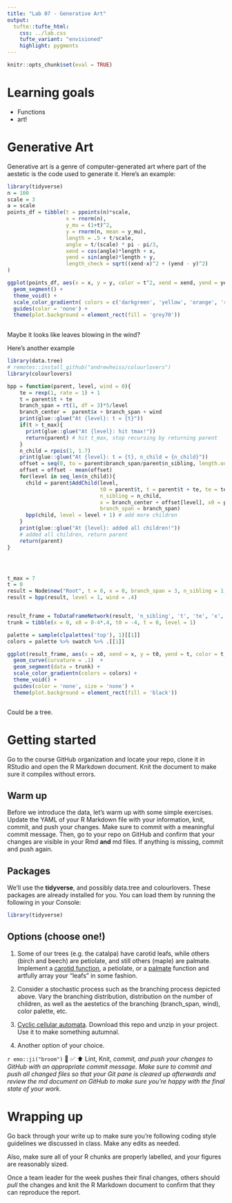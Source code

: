 ```yaml
---
title: "Lab 07 - Generative Art"
output: 
  tufte::tufte_html:
    css: ../lab.css
    tufte_variant: "envisioned"
    highlight: pygments
---
```


```r
knitr::opts_chunk$set(eval = TRUE)
```


# Learning goals

-  Functions
-  art!

# Generative Art

Generative art is a genre of computer-generated art where part of the aestetic is the code used to generate it.  Here's an example:

```r
library(tidyverse)
n = 100
scale = 3
a = scale
points_df = tibble(t = ppoints(n)*scale, 
                   x = rnorm(n), 
                   y_mu = (1+t)^2,
                   y = rnorm(n, mean = y_mu),
                   length = .5 + t/scale,
                   angle = t/(scale) * pi - pi/3,
                   xend = cos(angle)*length + x,
                   yend = sin(angle)*length + y,
                   length_check = sqrt((xend-x)^2 + (yend - y)^2)
)

ggplot(points_df, aes(x = x, y = y, color = t^2, xend = xend, yend = yend)) + 
  geom_segment() + 
  theme_void() + 
  scale_color_gradientn( colors = c('darkgreen', 'yellow', 'orange', 'red', 'black')) +
  guides(color = 'none') + 
  theme(plot.background = element_rect(fill = 'grey70'))
  
```

Maybe it looks like leaves blowing in the wind?

Here's another example

```r
library(data.tree)
# remotes::install_github("andrewheiss/colourlovers")
library(colourlovers)

bpp = function(parent, level, wind = 0){
    te = rexp(1, rate = 1) + 1
    t = parent$t + te
    branch_span = rt(1, df = 3)*5/level
    branch_center =  parent$x + branch_span + wind
    print(glue::glue("At {level}: t = {t}"))
    if(t > t_max){
      print(glue::glue("At {level}: hit tmax!"))
      return(parent) # hit t_max, stop recursing by returning parent
    }
    n_child = rpois(1, 1.7)
    print(glue::glue("At {level}: t = {t}, n_child = {n_child}"))
    offset = seq(0, to = parent$branch_span/parent$n_sibling, length.out = n_child)
    offset = offset - mean(offset)
    for(level in seq_len(n_child)){
      child = parent$AddChild(level, 
                              t0 = parent$t, t = parent$t + te, te = te, 
                              n_sibling = n_child, 
                              x = branch_center + offset[level], x0 = parent$x,
                              branch_span = branch_span)
      bpp(child, level = level + 1) # add more children
    }
    print(glue::glue("At {level}: added all children!"))
    # added all children, return parent
    return(parent)
}




t_max = 7
t = 0
result = Node$new("Root", t = 0, x = 0, branch_span = 3, n_sibling = 1, te = -1)
result = bpp(result, level = 1, wind = .4)


result_frame = ToDataFrameNetwork(result, 'n_sibling', 't', 'te', 'x', 'x0', 't0', 'level')
trunk = tibble(x = 0, x0 = 0-4*.4, t0 = -4, t = 0, level = 1)

palette = sample(clpalettes('top'), 1)[[1]] 
colors = palette %>% swatch %>% .[[1]]

ggplot(result_frame, aes(x = x0, xend = x, y = t0, yend = t, color = t, size = 1/level)) + 
  geom_curve(curvature = .1)  +
  geom_segment(data = trunk) +
  scale_color_gradientn(colors = colors) +
  theme_void() + 
  guides(color = 'none', size = 'none') +
  theme(plot.background = element_rect(fill = 'black'))



```

Could be a tree.

# Getting started

Go to the course GitHub organization and locate your repo, clone it in RStudio and open the R Markdown document.
Knit the document to make sure it compiles without errors.

## Warm up

Before we introduce the data, let's warm up with some simple exercises.
Update the YAML of your R Markdown file with your information, knit, commit, and push your changes.
Make sure to commit with a meaningful commit message.
Then, go to your repo on GitHub and confirm that your changes are visible in your Rmd **and** md files.
If anything is missing, commit and push again.

## Packages

We'll use the **tidyverse**, and possibly data.tree and colourlovers.
These packages are already installed for you.
You can load them by running the following in your Console:

```r
library(tidyverse)
```




## Options  (choose one!)

1. Some of our trees (e.g. the catalpa) have carotid leafs, while others (birch and beech) are petiolate, and still others (maple) are palmate.  Implement a [carotid function](https://mathworld.wolfram.com/HeartCurve.html), a petiolate,
or a [palmate](https://math.stackexchange.com/questions/1587947/the-plot-of-a-leaf) function and artfully array your "leafs" in some fashion.

2. Consider a stochastic process such as the branching process depicted above.  Vary the branching distribution, distribution on the number of children, as well as the aestetics of the branching (branch_span, wind), color palette, etc.

3. [Cyclic cellular automata](https://github.com/aschinchon/cyclic-cellular-automata).  Download this repo and unzip in your project.  Use it to make something autumnal.

4. Another option of your choice.


`r emo::ji("broom")` 🧶 ✅ ⬆️ Lint, Knit, *commit, and push your changes to GitHub with an appropriate commit message. Make sure to commit and push all changed files so that your Git pane is cleared up afterwards and review the md document on GitHub to make sure you're happy with the final state of your work.*

# Wrapping up

Go back through your write up to make sure you're following coding style guidelines we discussed in class.
Make any edits as needed.

Also, make sure all of your R chunks are properly labelled, and your figures are reasonably sized.

Once a team leader for the week pushes their final changes, others should *pull* the changes and knit the R Markdown document to confirm that they can reproduce the report.
